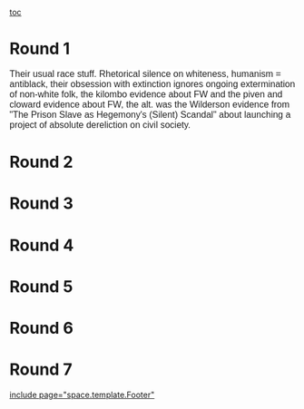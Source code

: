 [[toc]]
=Round 1= 
<span style="background-color: rgba(255,255,255,0.917969); color: #222222; font-family: arial,sans-serif; font-size: 16px; text-align: -webkit-auto;">Their usual race stuff. Rhetorical silence on whiteness, humanism = antiblack, their obsession with extinction ignores ongoing extermination of non-white folk, the kilombo evidence about FW and the piven and cloward evidence about FW, the alt. was the Wilderson evidence from "The Prison Slave as Hegemony's (Silent) Scandal" about launching a project of absolute dereliction on civil society.</span>
=Round 2= 

=Round 3= 

=Round 4= 

=Round 5= 

=Round 6= 

=Round 7= 

[[include page="space.template.Footer"]]